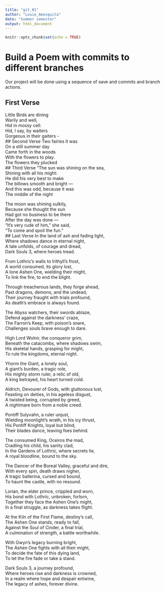 ```yaml
---
title: "git_01"
author: "Louie_Amesquita"
date: "Summer semester"
output: html_document
---
```


```r
knitr::opts_chunk$set(echo = TRUE)
```
# Build a Poem with commits to different branches
Our project will be done using a sequence of save and commits and branch actions.
<!-- Do not modify or change any text in "!--" bracketed areas such as this --- these are instructions to
you, if you change any of this the git program will notice it and compromise your git merging strategy !-->

## First Verse 
<!--Put the first five lines of a poem by Lewis Carrol in this section!-->
Little Birds are dining    
   Warily and well,    
  Hid in mossy cell:    
 Hid, I say, by waiters    
Gorgeous in their gaiters -  
## Second Verse
<!--Put the first five lines of a poem by Robert Frost here!-->
Two fairies it was  
On a still summer day  
Came forth in the woods  
With the flowers to play.  
The flowers they plucked  
## Third Verse
<!--Put the first two verses of The Walrus and the Carpenter here!-->
"The sun was shining on the sea,  
      Shining with all his might:  
He did his very best to make  
      The billows smooth and bright —  
And this was odd, because it was  
      The middle of the night  
  
The moon was shining sulkily,  
      Because she thought the sun  
Had got no business to be there  
      After the day was done —  
"It's very rude of him," she said,  
      "To come and spoil the fun."   
## Last Verse
<!--Put a short poem you created using chatGPT of 20 to 30 lines,here!-->
In the land of ash and fading light,  
Where shadows dance in eternal night,  
A tale unfolds, of courage and dread,  
Dark Souls 3, where heroes tread.  
  
From Lothric's walls to Irithyll's frost,  
A world consumed, its glory lost,  
A lone Ashen One, wielding their might,  
To link the fire, to end the blight.  
  
Through treacherous lands, they forge ahead,  
Past dragons, demons, and the undead,  
Their journey fraught with trials profound,  
As death's embrace is always found.  
  
The Abyss watchers, their swords ablaze,  
Defend against the darkness' craze,  
The Farron's Keep, with poison's snare,  
Challenges souls brave enough to dare.  
  
High Lord Wolnir, the conqueror grim,  
Beneath the catacombs, where shadows swim,  
His skeletal hands, grasping for might,  
To rule the kingdoms, eternal night.  
  
Yhorm the Giant, a lonely soul,  
A giant's burden, a tragic role,  
His mighty storm ruler, a relic of old,  
A king betrayed, his heart turned cold.  
  
Aldrich, Devourer of Gods, with gluttonous lust,  
Feasting on deities, in his ageless disgust,  
A twisted being, corrupted by greed,  
A nightmare born from a noble creed.  
  
Pontiff Sulyvahn, a ruler unjust,  
Wielding moonlight's wrath, in his icy thrust,  
His Pontiff Knights, loyal but blind,  
Their blades dance, leaving foes behind.  
  
The consumed King, Oceiros the mad,  
Cradling his child, his sanity clad,  
In the Gardens of Lothric, where secrets lie,  
A royal bloodline, bound to the sky.  
  
The Dancer of the Boreal Valley, graceful and dire,  
With every spin, death draws nigher,  
A tragic ballerina, cursed and bound,  
To haunt the castle, with no resound.  
  
Lorian, the elder prince, crippled and worn,  
His bond with Lothric, unbroken, forlorn,  
Together they face the Ashen One's might,  
In a final struggle, as darkness takes flight.  
  
At the Kiln of the First Flame, destiny's call,  
The Ashen One stands, ready to fall,  
Against the Soul of Cinder, a final trial,  
A culmination of strength, a battle worthwhile.  
  
With Gwyn's legacy burning bright,  
The Ashen One fights with all their might,  
To decide the fate of this dying land,  
To let the fire fade or take a stand.  
  
Dark Souls 3, a journey profound,  
Where heroes rise and darkness is crowned,  
In a realm where hope and despair entwine,  
The legacy of ashes, forever divine.  